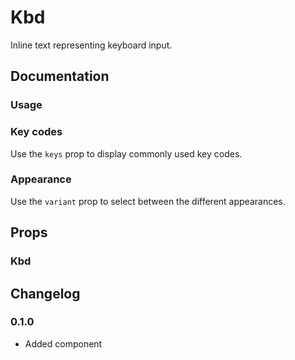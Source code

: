 
# Kbd

Inline text representing keyboard input.

## Documentation

### Usage

<Demo component="kbd/usage" />

### Key codes

Use the `keys` prop to display commonly used key codes.

<Demo component="kbd/keys-usage" />

### Appearance

Use the `variant` prop to select between the different appearances.

<Demo component="kbd/appearance-usage" />

## Props

### Kbd

<PropsTable component="Kbd" />

## Changelog

### 0.1.0

- Added component
